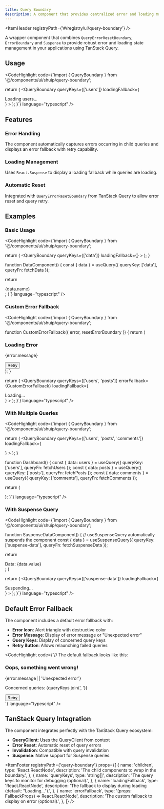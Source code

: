 ```yaml
---
title: Query Boundary
description: A component that provides centralized error and loading management for TanStack Query queries.
---
```


<ItemHeader registryPath={'#/registry/ui/query-boundary'} />

A wrapper component that combines `QueryErrorResetBoundary`, `ErrorBoundary` and `Suspense` to provide robust error and loading state management in your applications using TanStack Query.

## Usage

<CodeHighlight 
  code={`import { QueryBoundary } from '@/components/ui/shuip/query-boundary';

  return (
    <QueryBoundary 
      queryKeys={['users']}
      loadingFallback={<div>Loading users...</div>}
    >
      <UsersList />
    </QueryBoundary>
  );
}`}
  language="typescript"
/>

## Features

### Error Handling
The component automatically captures errors occurring in child queries and displays an error fallback with retry capability.

### Loading Management
Uses `React.Suspense` to display a loading fallback while queries are loading.

### Automatic Reset
Integrated with `QueryErrorResetBoundary` from TanStack Query to allow error reset and query retry.

## Examples

### Basic Usage

<CodeHighlight 
  code={`import { QueryBoundary } from '@/components/ui/shuip/query-boundary';

  return (
    <QueryBoundary 
      queryKeys={['data']} 
      loadingFallback={<LoaderCircle className="animate-spin" />}
    >
      <DataComponent />
    </QueryBoundary>
  );
}

function DataComponent() {
  const { data } = useQuery({
    queryKey: ['data'],
    queryFn: fetchData
  });

  return <div>{data.name}</div>;
}`}
  language="typescript"
/>

### Custom Error Fallback

<CodeHighlight 
  code={`import { QueryBoundary } from '@/components/ui/shuip/query-boundary';

function CustomErrorFallback({ error, resetErrorBoundary }) {
  return (
    <div className="text-center p-8">
      <AlertCircle className="mx-auto h-12 w-12 text-red-500 mb-4" />
      <h3 className="text-lg font-semibold mb-2">Loading Error</h3>
      <p className="text-muted-foreground mb-4">{error.message}</p>
      <button 
        onClick={resetErrorBoundary}
        className="inline-flex items-center gap-2 px-4 py-2 bg-primary text-primary-foreground rounded-md"
      >
        <RefreshCw className="h-4 w-4" />
        Retry
      </button>
    </div>
  );
}

  return (
    <QueryBoundary 
      queryKeys={['users', 'posts']}
      errorFallback={CustomErrorFallback}
      loadingFallback={<div>Loading...</div>}
    >
      <ComplexComponent />
    </QueryBoundary>
  );
}`}
  language="typescript"
/>

### With Multiple Queries

<CodeHighlight 
  code={`import { QueryBoundary } from '@/components/ui/shuip/query-boundary';

  return (
    <QueryBoundary 
      queryKeys={['users', 'posts', 'comments']}
      loadingFallback={
        <div className="space-y-4">
          <div className="h-4 bg-gray-200 rounded animate-pulse" />
          <div className="h-4 bg-gray-200 rounded animate-pulse" />
          <div className="h-4 bg-gray-200 rounded animate-pulse" />
        </div>
      }
    >
      <Dashboard />
    </QueryBoundary>
  );
}

function Dashboard() {
  const { data: users } = useQuery({ queryKey: ['users'], queryFn: fetchUsers });
  const { data: posts } = useQuery({ queryKey: ['posts'], queryFn: fetchPosts });
  const { data: comments } = useQuery({ queryKey: ['comments'], queryFn: fetchComments });

  return (
    <div className="grid grid-cols-3 gap-4">
      <UserCard users={users} />
      <PostCard posts={posts} />
      <CommentCard comments={comments} />
    </div>
  );
}`}
  language="typescript"
/>

### With Suspense Query

<CodeHighlight 
  code={`import { QueryBoundary } from '@/components/ui/shuip/query-boundary';

function SuspenseDataComponent() {
  // useSuspenseQuery automatically suspends the component
  const { data } = useSuspenseQuery({
    queryKey: ['suspense-data'],
    queryFn: fetchSuspenseData
  });

  return <div>Data: {data.value}</div>;
}

  return (
    <QueryBoundary 
      queryKeys={['suspense-data']}
      loadingFallback={<div>Suspending...</div>}
    >
      <SuspenseDataComponent />
    </QueryBoundary>
  );
}`}
  language="typescript"
/>

## Default Error Fallback

The component includes a default error fallback with:

- **Error Icon**: Alert triangle with destructive color
- **Error Message**: Display of error message or "Unexpected error"
- **Query Keys**: Display of concerned query keys
- **Retry Button**: Allows relaunching failed queries

<CodeHighlight 
  code={`// The default fallback looks like this:
<div className="p-6 rounded-lg border border-destructive/30 bg-destructive/5 flex flex-col items-center justify-center space-y-4 text-center">
  <AlertTriangle className="text-destructive size-12" />
  <div>
    <h3 className="text-lg font-semibold mb-2">Oops, something went wrong!</h3>
    <p className="text-muted-foreground">{error.message || 'Unexpected error'}</p>
    <p className="text-xs text-muted-foreground mt-2">
      Concerned queries: {queryKeys.join(', ')}
    </p>
  </div>
  <Button onClick={resetErrorBoundary} variant="outline" className="gap-2">
    <RefreshCw className="size-4" />
    Retry
  </Button>
</div>`}
  language="typescript"
/>

## TanStack Query Integration

The component integrates perfectly with the TanStack Query ecosystem:

- **QueryClient**: Uses the QueryClient from context
- **Error Reset**: Automatic reset of query errors
- **Invalidation**: Compatible with query invalidation
- **Suspense**: Native support for Suspense queries

<ItemFooter registryPath={'query-boundary'} props={[
	{
		name: 'children',
		type: 'React.ReactNode',
		description: 'The child components to wrap in the boundary.',
	},
	{
		name: 'queryKeys',
		type: 'string[]',
		description: 'The query keys to monitor for debugging (optional).',
	},
	{
		name: 'loadingFallback',
		type: 'React.ReactNode',
		description: 'The fallback to display during loading (default: "Loading...").',
	},
	{
		name: 'errorFallback',
		type: '(props: FallbackProps) => React.ReactNode',
		description: 'The custom fallback to display on error (optional).',
	},
]} />
